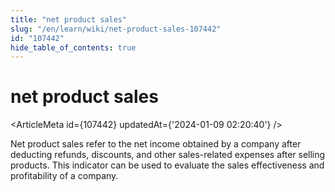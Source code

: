 ```yaml
---
title: "net product sales"
slug: "/en/learn/wiki/net-product-sales-107442"
id: "107442"
hide_table_of_contents: true
---
```



# net product sales

<ArticleMeta id={107442} updatedAt={'2024-01-09 02:20:40'} />
<div className='border-solid border-b border-t-0 my-4 border-[var(--ifm-color-gray-300)]' />

Net product sales refer to the net income obtained by a company after deducting refunds, discounts, and other sales-related expenses after selling products. This indicator can be used to evaluate the sales effectiveness and profitability of a company.
